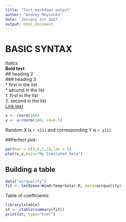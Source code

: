 ---
title: "Test markdown output"
author: "Andrey Moysenko"
date: 'January 1st 2017 '
output: html_document
---
# BASIC SYNTAX  
*Italics*  
**Bold text**  
## heading 2  
### heading 3  
* first in the list  
* second in the list  
1. first in the list  
2. second in the list  
[Link text](http://URL.link)  



```{r code1, echo=T}
x <- rnorm(100)
y <- x+rnorm(100, sd=0.5)
```
Random X is `r x[1]` and corresponding Y is `r y[1]`  

##Perfect plot:

```{r scatterplot, fig.height=4, echo=F}
par(mar = c(5,4,1,1),las = 1)
plot(x,y,main="My Simulated Data")
```

## Building a table
```{r fitmodel, cache=TRUE}
data("airquality")
fit <- lm(Ozone~Wind+Temp+Solar.R, data=airquality)
```

Table of coefficients:
```{r showtable, results="asis", echo=F}
library(xtable)
xt <- xtable(summary(fit))
print(xt, type="html")
```





